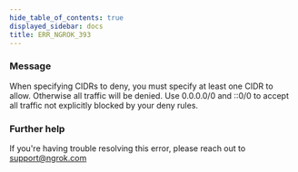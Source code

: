 ```yaml
---
hide_table_of_contents: true
displayed_sidebar: docs
title: ERR_NGROK_393
---
```


### Message

When specifying CIDRs to deny, you must specify at least one CIDR to allow. Otherwise all traffic will be denied. Use 0.0.0.0/0 and ::0/0 to accept all traffic not explicitly blocked by your deny rules.

### Further help

If you're having trouble resolving this error, please reach out to [support@ngrok.com](mailto:support@ngrok.com?subject=Help%20with%20ERR_NGROK_393)

